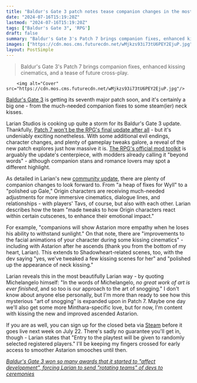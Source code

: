 ```yaml
---
title: "Baldur's Gate 3 patch notes tease companion changes in the most Larian way: 'No great work of art is ever finished, and so too is our approach to the art of snogging'"
date: "2024-07-16T15:19:20Z"
lastmod: "2024-07-16T15:19:20Z"
tags: ["Baldur's Gate 3", 'RPG']
draft: false
summary: "Baldur's Gate 3's Patch 7 brings companion fixes, enhanced kissing cinematics, and a tease of future cross-play."
images: ["https://cdn.mos.cms.futurecdn.net/wMjkzs93i73tU6PEY2EjuP.jpg"]
layout: PostSimple
---
```

> Baldur's Gate 3's Patch 7 brings companion fixes, enhanced kissing cinematics, and a tease of future cross-play.


        <img alt="Cover" src="https://cdn.mos.cms.futurecdn.net/wMjkzs93i73tU6PEY2EjuP.jpg"/>
        
[<u>Baldur's Gate 3</u>](https://www.gamesradar.com/baldurs-gate-3-guide/) is getting its seventh major patch soon, and it's certainly a big one - from the much-needed companion fixes to some steam(ier) neck kisses.

Larian Studios is cooking up quite a storm for its Baldur's Gate 3 update. Thankfully, [<u>Patch 7 won't be the RPG's final update after all</u>](https://www.gamesradar.com/games/rpg/baldurs-gate-3-patch-7-wont-be-the-rpgs-final-update-after-all-as-larian-promises-extra-support-including-cross-play-and-photo-mode/) - but it's undeniably exciting nonetheless. With some additional evil endings, character changes, and plenty of gameplay tweaks galore, a reveal of the new patch explores just how massive it is. [<u>The RPG's official mod toolkit</u>](https://www.gamesradar.com/games/baldur-s-gate/baldurs-gate-3-modders-say-the-rpgs-official-mod-toolkit-is-already-transforming-previously-tedious-tasks-im-no-longer-writing-now-im-painting/) is arguably the update's centerpiece, with modders already calling it "beyond words" - although companion stans and romance lovers may spot a different highlight.

As detailed in Larian's new [<u>community update</u>](https://store.steampowered.com/news/app/1086940/view/4240783699885624491), there are plenty of companion changes to look forward to. From "a heap of fixes for Wyll" to a "polished up Gale," Origin characters are receiving much-needed adjustments for more immersive cinematics, dialogue lines, and relationships - with players' Tavs, of course, but also with each other. Larian describes how the team "made tweaks to how Origin characters react within certain cutscenes, to enhance their emotional impact." 

For example, "companions will show Astarion more empathy when he loses his ability to withstand sunlight." On that note, there are "improvements to the facial animations of your character during some kissing cinematics" - including with Astarion after he ascends (thank you from the bottom of my heart, Larian). This extends to Shadowheart-related scenes, too, with the dev saying "yes, we’ve tweaked a few kissing scenes for her" and "polished up the appearance of neck kissing."

Larian reveals this in the most beautifully Larian way - by quoting Michelangelo himself: "In the words of Michelangelo, *no great work of art is ever finished*, and so too is our approach to the art of snogging." I don't know about anyone else personally, but I'm more than ready to see how this mysterious "art of snogging" is expanded upon in Patch 7. Maybe one day we'll also get some more Minthara-specific love, but for now, I'm content with kissing the new and improved ascended Astarion.

If you are as well, you can sign up for the closed beta via [Steam](https://store.steampowered.com/app/1086940/Baldurs_Gate_3/) before it goes live next week on July 22. There's sadly no guarantee you'll get in, though - Larian states that "Entry to the playtest will be given to randomly selected registered players." I'll be keeping my fingers crossed for early access to smoother Astarion smooches until then.

[<u><em>Baldur's Gate 3 won so many awards that it started to "affect development", forcing Larian to send "rotating teams" of devs to ceremonies</em></u>](https://www.gamesradar.com/games/baldur-s-gate/baldurs-gate-3-won-so-many-awards-that-it-started-to-affect-development-forcing-larian-to-send-rotating-teams-of-devs-to-ceremonies/)
        